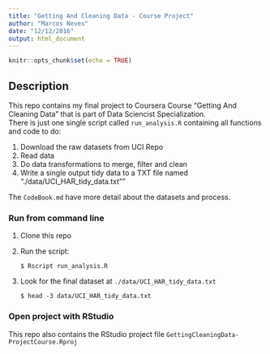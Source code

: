 ```yaml
---
title: "Getting And Cleaning Data - Course Project"
author: "Marcos Neves"
date: "12/12/2016"
output: html_document
---
```


```r
knitr::opts_chunk$set(echo = TRUE)
```

## Description
This repo contains my final project to Coursera Course "Getting And Cleaning Data" that is part of Data Sciencist Specialization.  
There is just one single script called `run_analysis.R` containing all functions and code to do:

1. Download the raw datasets from UCI Repo
2. Read data 
3. Do data transformations to merge, filter and clean 
4. Write a single output tidy data to a TXT file named "./data/UCI_HAR_tidy_data.txt""

The `CodeBook.md` have more detail about the datasets and process.


### Run from command line

1. Clone this repo
2. Run the script:

       $ Rscript run_analysis.R

3. Look for the final dataset at `./data/UCI_HAR_tidy_data.txt`

	   $ head -3 data/UCI_HAR_tidy_data.txt
	   
### Open project with RStudio

This repo also contains the RStudio project file `GettingCleaningData-ProjectCourse.Rproj`

